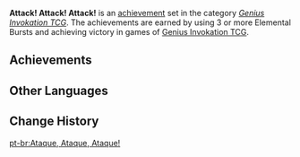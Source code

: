{{Achievement Set Infobox
|title        = 
|primogems    = {{Achievement/Primogems|Attack! Attack! Attack!}}
|total        = {{Achievement/Total|Attack! Attack! Attack!}}
|category     = Genius Invokation TCG (Achievement)
}}
'''Attack! Attack! Attack!''' is an [[achievement]] set in the category ''[[Genius Invokation TCG (Achievement)|Genius Invokation TCG]]''. The achievements are earned by using 3 or more Elemental Bursts and achieving victory in games of [[Genius Invokation TCG]].

==Achievements==
{{Achievements by Category Table|Attack! Attack! Attack!}}
<!--
==Notes==

==Trivia==
* 
-->
==Other Languages==
{{Other Languages
|en      = Attack! Attack! Attack!
|zhs     = 进攻，进攻，再进攻！
|zhs_rm  = Jìngōng, Jìngōng, Zài Jìngōng!
|zht     = 進攻，進攻，再進攻！
|zht_rm  = Jìngōng, Jìngōng, Zài Jìngōng!
|zh_tl   = Attack, Attack, and Attack Again!
|ja      = 進め、進み続けるんだ！
|ja_rm   = Susume, Susumitsudzukeru nda!
|ja_tl   = Advance, and Keep Advancing!
|ko      = 진격, 진격, 계속 진격!
|ko_rm   = Jingyeok, Jingyeok, Gyesok Jingyeok!
|ko_tl   = Attack, Attack, And Attack!
|es      = ¡Ataca! ¡Ataca! ¡Ataca!
|es_tl   = Attack! Attack! Attack!
|fr      = Attaque, le retour de la vengeance
|fr_tl   = Attack: Electric Boogaloo
|fr_note = The meaning of ''le retour de la vengeance'' "the return of vengeance" is akin to the English "electric boogaloo", which is known as {{w|Snowclone|snowclone}}.
|ru      = Безостановочная атака
|ru_tl   = Nonstop Attack
|th      = ลุยเลย ลุยเข้าไป ลุยให้สุด!
|th_rm   = Lui Leoi Lui Khao-pai Lui Hai Sut!  
|th_tl   = Let's Go, Let's Go, Let's Go to the Max!
|vi      = Đánh, Đánh Nữa, Đánh Mãi!
|vi_tl   = Attack, Attack Again, Attack Forever!
|de      = Angreifen, angreifen und nochmal angreifen!
|de_tl   = Attack, Attack, And Again Attack!
|id      = Serang, Serbu, SIKAAAT!!!
|id_tl   = Attack, Attack, ATTAAACK!!!
|id_note = ''Sikat'' is an Indonesian slang with no English equivalent. Literally means "brush", but in this context it roughly means "To take something until nothing is left" and in some context can also be used as "to attack someone".
|pt      = Ataque, Ataque, Ataque!
|pt_tl   = 
|tr      = Saldır! Saldır! Saldır!
|tr_tl   = 
|it      = Attacca! Attacca! Attacca!
|it_tl   = Attack! Attack! Attack!
}}

==Change History==
{{Change History|3.3}}
<!--
==References==
{{Reflist}}
-->

[[pt-br:Ataque, Ataque, Ataque!]]